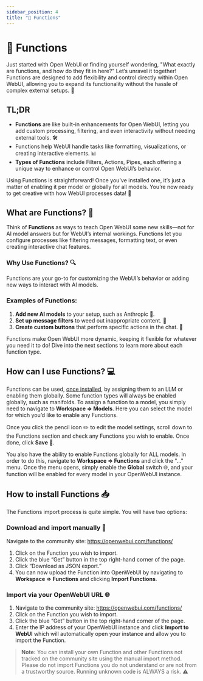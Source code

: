 ```yaml
---
sidebar_position: 4
title: "🔧 Functions"
---
```


# 🔧 Functions 

Just started with Open WebUI or finding yourself wondering, "What exactly are functions, and how do they fit in here?" Let’s unravel it together! Functions are designed to add flexibility and control directly within Open WebUI, allowing you to expand its functionality without the hassle of complex external setups. 🚀

## TL;DR
- **Functions** are like built-in enhancements for Open WebUI, letting you add custom processing, filtering, and even interactivity without needing external tools. 🛠️
- Functions help WebUI handle tasks like formatting, visualizations, or creating interactive elements. 📊
- **Types of Functions** include Filters, Actions, Pipes, each offering a unique way to enhance or control Open WebUI’s behavior.

Using Functions is straightforward! Once you've installed one, it’s just a matter of enabling it per model or globally for all models. You’re now ready to get creative with how WebUI processes data! 🎨

## What are Functions? 🤔
Think of **Functions** as ways to teach Open WebUI some new skills—not for AI model answers but for WebUI’s internal workings. Functions let you configure processes like filtering messages, formatting text, or even creating interactive chat features.

### Why Use Functions? 🔍
Functions are your go-to for customizing the WebUI’s behavior or adding new ways to interact with AI models.

### Examples of Functions:
1. **Add new AI models** to your setup, such as Anthropic 🤖.
2. **Set up message filters** to weed out inappropriate content. 🚫
3. **Create custom buttons** that perform specific actions in the chat. 🔘

Functions make Open WebUI more dynamic, keeping it flexible for whatever you need it to do! Dive into the next sections to learn more about each function type.

## How can I use Functions? 💻
Functions can be used, [once installed](#how-to-install-functions), by assigning them to an LLM or enabling them globally. Some function types will always be enabled globally, such as manifolds. To assign a function to a model, you simply need to navigate to **Workspace => Models**. Here you can select the model for which you’d like to enable any Functions. 

Once you click the pencil icon ✏️ to edit the model settings, scroll down to the Functions section and check any Functions you wish to enable. Once done, click **Save** 💾.

You also have the ability to enable Functions globally for ALL models. In order to do this, navigate to **Workspace => Functions** and click the "..." menu. Once the menu opens, simply enable the **Global** switch 🌐, and your function will be enabled for every model in your OpenWebUI instance.

## How to install Functions 📥
The Functions import process is quite simple. You will have two options:

### Download and import manually 📄
Navigate to the community site: https://openwebui.com/functions/
1) Click on the Function you wish to import.
2) Click the blue “Get” button in the top right-hand corner of the page.
3) Click “Download as JSON export.”
4) You can now upload the Function into OpenWebUI by navigating to **Workspace => Functions** and clicking **Import Functions**.

### Import via your OpenWebUI URL 🌐
1) Navigate to the community site: https://openwebui.com/functions/
2) Click on the Function you wish to import.
3) Click the blue “Get” button in the top right-hand corner of the page.
4) Enter the IP address of your OpenWebUI instance and click **Import to WebUI** which will automatically open your instance and allow you to import the Function.

> **Note:** You can install your own Function and other Functions not tracked on the community site using the manual import method. Please do not import Functions you do not understand or are not from a trustworthy source. Running unknown code is ALWAYS a risk. ⚠️
